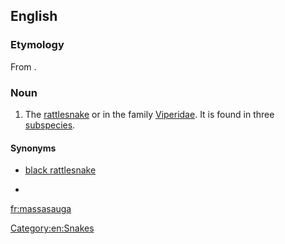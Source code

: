 ==English==
{{wikipedia}}

===Etymology===
From {{etyl|oj}} {{term|massasauga||great river mouth|lang=oj|sc=Latn}}.

===Noun===
{{en-noun}}

# The [[rattlesnake]] {{taxlink|Crotalus catenatus|species}} or {{taxlink|Sistrurus catenatus|species}} in the family [[Viperidae]]. It is found in three [[subspecies]].

====Synonyms====
* {{sense|dated}} [[black rattlesnake]]
* {{sense|taxonomic genus}} {{taxlink|Caudisona|genus}}

[[Category:en:Snakes]]

[[fr:massasauga]]